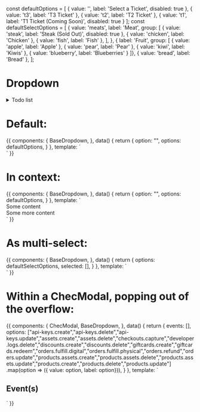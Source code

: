 const defaultOptions = [
  { value: '', label: 'Select a Ticket', disabled: true },
  { value: 't3', label: 'T3 Ticket' },
  { value: 't2', label: 'T2 Ticket' },
  { value: 't1', label: 'T1 Ticket (Coming Soon)', disabled: true }
];
const defaultSelectOptions = [
  {
    value: 'meats',
    label: 'Meat',
    group: [
      { value: 'steak', label: 'Steak (Sold Out)', disabled: true },
      { value: 'chicken', label: 'Chicken' },
      { value: 'fish', label: 'Fish' },
    ],
  },
  { label: 'Fruit', group: [
    { value: 'apple', label: 'Apple' },
    { value: 'pear', label: 'Pear' },
    { value: 'kiwi', label: 'Kiwis' },
    { value: 'blueberry', label: 'Blueberries' }
  ]},
  { value: 'bread', label: 'Bread' },
];

<Meta title="Form fields/Dropdown" component={BaseDropdown} />

# Dropdown

<details>
<summary>
Todo list
</summary>

- Add a "Select All" option
- Implement keyboard navigation

</details>

<Props of={BaseDropdown} />

# Default:

<Preview>
  <Story name="Default">
    {{
      components: {
        BaseDropdown,
      },
      data() {
        return {
          option: "",
          options: defaultOptions,
        }
      },
      template: `
        <div class="p-16 flex justify-center w-full bg-gray-100">
          <BaseDropdown
            name="example-1"
            class="max-w-md"
            v-model="option"
            :options="options"
            />
        </div>`
    }}
  </Story>
</Preview>

# In context:

<Preview>
  <Story name="In context">
    {{
      components: {
        BaseDropdown,
      },
      data() {
        return {
          option: "",
          options: defaultOptions,
        }
      },
      template: `
        <div class="p-16 bg-gray-100 text-center">
          <div>Some content</div>
          <BaseDropdown
            name="example-3"
            class="max-w-md mx-auto"
            placeholder="Example Dropdown Placeholder"
            v-model="option"
            :options="options"
            baseOptionClass="text-left"
            />
            <div>Some more content</div>
        </div>`
    }}
  </Story>
</Preview>

# As multi-select:

<Preview>
  <Story name="As multi-select">
    {{
      components: {
        BaseDropdown,
      },
      data() {
        return {
          options: defaultSelectOptions,
          selected: [],
        }
      },
      template: `
        <div class="my-8 p-16 bg-gray-100 text-center">
          <BaseDropdown
            name="example-4"
            class="max-w-md mx-auto"
            placeholder="Example Dropdown Placeholder"
            v-model="selected"
            :options="options"
            :multiselect="true"
            baseOptionClass="text-left"
            />
        </div>`
    }}
  </Story>
</Preview>

# Within a ChecModal, popping out of the overflow:

<Preview>
  <Story name="Within a ChecModal popping out of overflow">
    {{
      components: {
        ChecModal,
        BaseDropdown,
      },
      data() {
        return {
          events: [],
          options:  ["api-keys.create","api-keys.delete","api-keys.update","assets.create","assets.delete","checkouts.capture","developer.logs.delete","discounts.create","discounts.delete","giftcards.create","giftcards.redeem","orders.fulfill.digital","orders.fulfill.physical","orders.refund","orders.update","products.assets.create","products.assets.delete","products.assets.update","products.create","products.delete","products.update"]
          .map(option => ({ value: option, label: option})),
        }
      },
      template: `
          <ChecModal
            width="xl"
            class="w-full h-full relative overflow-scroll"
            innerClass="bg-gray-100 overflow-scroll"
          > 
            <div>
              <h2 class="mb-4">Event(s)</h2>
              <BaseDropdown
                v-model="events"
                name="example-dropdown"
                :options="options"
                multiselect
              />
            </div>
          </ChecModal>
      `
    }}
  </Story>
</Preview>
